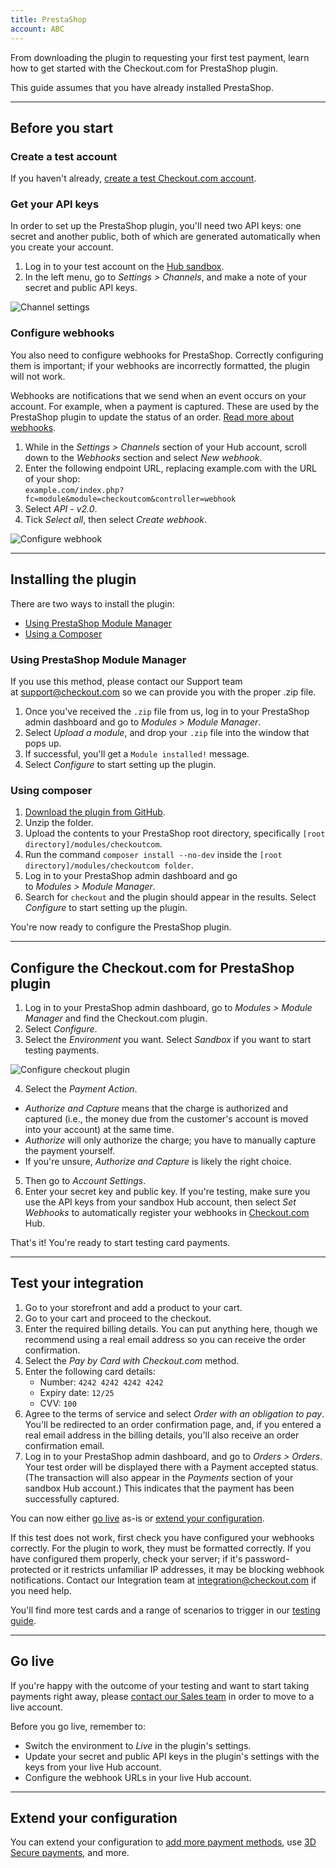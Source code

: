 ```yaml
---
title: PrestaShop
account: ABC
---
```


From downloading the plugin to requesting your first test payment, learn how to get started with the Checkout.com for PrestaShop plugin.

<TipBox variant="info">

This guide assumes that you have already installed PrestaShop.

</TipBox>

---

## Before you start

### Create a test account

If you haven't already, [create a test Checkout.com account](https://www.checkout.com/get-test-account).

### Get your API keys

In order to set up the PrestaShop plugin, you'll need two API keys: one secret and another public, both of which are generated automatically when you create your account.

1.  Log in to your test account on the [Hub sandbox](https://sandbox.checkout.com/).
2.  In the left menu, go to _Settings > Channels_, and make a note of your secret and public API keys.

<img maxWidth={800} src="/docs/Integrate/channel_settings.png" title="Channel settings" />

### Configure webhooks

You also need to configure webhooks for PrestaShop. Correctly configuring them is important; if your webhooks are incorrectly formatted, the plugin will not work.

<TipBox variant="info">

Webhooks are notifications that we send when an event occurs on your account. For example, when a payment is captured. These are used by the PrestaShop plugin to update the status of an order. [Read more about webhooks](/reporting-and-insights/webhooks).

</TipBox>

1.  While in the _Settings > Channels_ section of your Hub account, scroll down to the _Webhooks_ section and select _New webhook_.
2.  Enter the following endpoint URL, replacing example.com with the URL of your shop:  
    `example.com/index.php?fc=module&module=checkoutcom&controller=webhook`
3.  Select _API - v2.0_.
4.  Tick _Select all_, then select _Create webhook_.

<img
  maxWidth={300}
  src="/docs/Integrate/PrestaShop/configure_webhook.png"
  title="Configure webhook"
/>

---

## Installing the plugin

There are two ways to install the plugin:

- [Using PrestaShop Module Manager](#Using_PrestaShop_Module_Manager)
- [Using a Composer](#Using_composer)

### Using PrestaShop Module Manager

<TipBox variant="note">

If you use this method, please contact our Support team at [support@checkout.com](mailto:support@checkout.com) so we can provide you with the proper .zip file.

</TipBox>

1.  Once you've received the `.zip` file from us, log in to your PrestaShop admin dashboard and go to _Modules > Module Manager_.
2.  Select _Upload a module_, and drop your `.zip` file into the window that pops up.
3.  If successful, you'll get a `Module installed!` message.
4.  Select _Configure_ to start setting up the plugin.

### Using composer

1.  [Download the plugin from GitHub](https://github.com/checkout/checkout-prestashop1.7-plugin).
2.  Unzip the folder.
3.  Upload the contents to your PrestaShop root directory, specifically `[root directory]/modules/checkoutcom`.
4.  Run the command `composer install --no-dev` inside the `[root directory]/modules/checkoutcom folder`.
5.  Log in to your PrestaShop admin dashboard and go to _Modules > Module Manager_.
6.  Search for `checkout` and the plugin should appear in the results. Select _Configure_ to start setting up the plugin.

You're now ready to configure the PrestaShop plugin.

---

## Configure the Checkout.com for PrestaShop plugin

1.  Log in to your PrestaShop admin dashboard, go to _Modules > Module Manager_ and find the Checkout.com plugin.
2.  Select _Configure_.
3.  Select the _Environment_ you want. Select _Sandbox_ if you want to start testing payments.

<img
  maxWidth={500}
  src="/docs/Integrate/PrestaShop/configure_checkout_plugin.png"
  title="Configure checkout plugin"
/>

4. Select the _Payment Action_. 
  * _Authorize and Capture_ means that the charge is authorized and captured (i.e., the money due from the customer's account is moved into your account) at the same time. 
  * _Authorize_ will only authorize the charge; you have to manually capture the payment yourself. 
  * If you're unsure, _Authorize and Capture_ is likely the right choice.
5. Then go to _Account Settings_.
6. Enter your secret key and public key. If you're testing, make sure you use the API keys from your sandbox Hub account, then select _Set Webhooks_ to automatically register your webhooks in [Checkout.com](http://checkout.com/) Hub.

That's it! You're ready to start testing card payments.

---

## Test your integration

1.  Go to your storefront and add a product to your cart.
2.  Go to your cart and proceed to the checkout.
3.  Enter the required billing details. You can put anything here, though we recommend using a real email address so you can receive the order confirmation.
4.  Select the _Pay by Card with Checkout.com_ method.
5.  Enter the following card details:
    - Number: `4242 4242 4242 4242`
    - Expiry date: `12/25`
    - CVV: `100`
6.  Agree to the terms of service and select _Order with an obligation to pay_. You'll be redirected to an order confirmation page, and, if you entered a real email address in the billing details, you'll also receive an order confirmation email.
7.  Log in to your PrestaShop admin dashboard, and go to _Orders > Orders_. Your test order will be displayed there with a Payment accepted status. (The transaction will also appear in the _Payments_ section of your sandbox Hub account.) This indicates that the payment has been successfully captured.

<TipBox variant="tip">

You can now either [go live](#Go_live) as-is or [extend your configuration](/integrate/e-commerce-platforms/presta-shop).

</TipBox>
<TipBox variant="note" title="Troubleshooting">

If this test does not work, first check you have configured your webhooks correctly. For the plugin to work, they must be formatted correctly. If you have configured them properly, check your server; if it's password-protected or it restricts unfamiliar IP addresses, it may be blocking webhook notifications. Contact our Integration team at [integration@checkout.com](mailto:integration@checkout.com) if you need help.

</TipBox>
<TipBox variant="info" title="Further testing">

You'll find more test cards and a range of scenarios to trigger in our [testing guide](/testing).

</TipBox>

---

## Go live

If you're happy with the outcome of your testing and want to start taking payments right away, please [contact our Sales team](https://checkout.com/contact-sales) in order to move to a live account.

<TipBox variant="note">

Before you go live, remember to:

- Switch the environment to _Live_ in the plugin's settings.
- Update your secret and public API keys in the plugin's settings with the keys from your live Hub account.
- Configure the webhook URLs in your live Hub account.

</TipBox>

---

## Extend your configuration

You can extend your configuration to [add more payment methods](/payments/payment-methods), use [3D Secure payments](/risk-management/3-d-secure), and more.